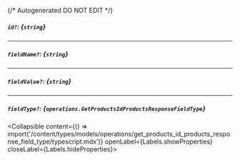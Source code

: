 {/* Autogenerated DO NOT EDIT  */}

##### `id?`: *{`string`}*

---
##### `fieldName?`: *{`string`}*

---
##### `fieldValue?`: *{`string`}*

---
##### `fieldType?`: *{`operations.GetProductsIdProductsResponseFieldType`}*
<Collapsible content={() => import('/content/types/models/operations/get_products_id_products_response_field_type/typescript.mdx')} openLabel={Labels.showProperties} closeLabel={Labels.hideProperties}>
</Collapsible>


